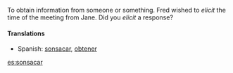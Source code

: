 To obtain information from someone or something.  Fred wished to ''elicit'' the time of the meeting from Jane.  Did you ''elicit'' a response?


====Translations====

*Spanish: [[sonsacar#Spanish|sonsacar]], [[obtener#Spanish|obtener]]



[[es:sonsacar]]